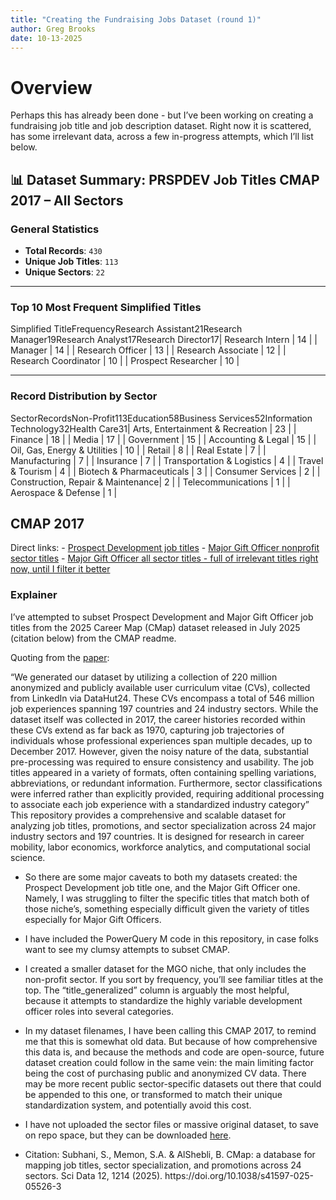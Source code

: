 ```yaml
---
title: "Creating the Fundraising Jobs Dataset (round 1)"
author: Greg Brooks
date: 10-13-2025
---
```


# Overview
Perhaps this has already been done - but I've been working on creating a fundraising job title and job description dataset. Right now it is scattered, has some irrelevant data, across a few in-progress attempts, which I'll list below. 

## 📊 Dataset Summary: PRSPDEV Job Titles CMAP 2017 – All Sectors

### General Statistics
- **Total Records**: `430`
- **Unique Job Titles**: `113`
- **Unique Sectors**: `22`

---

### Top 10 Most Frequent Simplified Titles

Simplified TitleFrequencyResearch Assistant21Research Manager19Research Analyst17Research Director17| Research Intern          | 14        |
| Manager                  | 14        |
| Research Officer         | 13        |
| Research Associate       | 12        |
| Research Coordinator     | 10        |
| Prospect Researcher      | 10        |

---

### Record Distribution by Sector

SectorRecordsNon-Profit113Education58Business Services52Information Technology32Health Care31| Arts, Entertainment & Recreation   | 23      |
| Finance                            | 18      |
| Media                              | 17      |
| Government                         | 15      |
| Accounting & Legal                 | 15      |
| Oil, Gas, Energy & Utilities       | 10      |
| Retail                             | 8       |
| Real Estate                        | 7       |
| Manufacturing                      | 7       |
| Insurance                          | 7       |
| Transportation & Logistics         | 4       |
| Travel & Tourism                   | 4       |
| Biotech & Pharmaceuticals          | 3       |
| Consumer Services                  | 2       |
| Construction, Repair & Maintenance| 2       |
| Telecommunications                 | 1       |
| Aerospace & Defense                | 1       |

## CMAP 2017
Direct links: 
- [Prospect Development job titles](https://github.com/ApraUtah/ProspectResearchToolkit/blob/main/data/job_titles/CMAP/cleanCMAP_dataset/PRSPDEV_JobTitles_CMAP_2017_ALLSECTORS.csv)
- [Major Gift Officer nonprofit sector titles](https://github.com/ApraUtah/ProspectResearchToolkit/blob/main/data/job_titles/CMAP/cleanCMAP_dataset/MGO_nonprofitsector_titles_CMAP_2017.csv)
- [Major Gift Officer all sector titles - full of irrelevant titles right now, until I filter it better](https://github.com/ApraUtah/ProspectResearchToolkit/blob/main/data/job_titles/CMAP/cleanCMAP_dataset/MGO_ALLSECTORS_unfinished_CMAP_2017_dataset.csv)

### Explainer
I've attempted to subset Prospect Development and Major Gift Officer job titles from the 2025 Career Map (CMap) dataset released in July 2025 (citation below)
from the CMAP readme.

Quoting from the [paper](https://www.nature.com/articles/s41597-025-05526-3#Abs1):

"We generated our dataset by utilizing a collection of 220 million anonymized and publicly available user curriculum vitae (CVs), collected from LinkedIn via DataHut24. These CVs encompass a total of 546 million job experiences spanning 197 countries and 24 industry sectors. While the dataset itself was collected in 2017, the career histories recorded within these CVs extend as far back as 1970, capturing job trajectories of individuals whose professional experiences span multiple decades, up to December 2017. However, given the noisy nature of the data, substantial pre-processing was required to ensure consistency and usability. The job titles appeared in a variety of formats, often containing spelling variations, abbreviations, or redundant information. Furthermore, sector classifications were inferred rather than explicitly provided, requiring additional processing to associate each job experience with a standardized industry category"
This repository provides a comprehensive and scalable dataset for analyzing job titles, promotions, and sector specialization across 24 major industry sectors and 197 countries. It is designed for research in career mobility, labor economics, workforce analytics, and computational social science.

- So there are some major caveats to both my datasets created: the Prospect Development job title one, and the Major Gift Officer one. Namely, I was struggling to filter the specific titles that match both of those niche's, something especially difficult given the variety of titles especially for Major Gift Officers.
- I have included the PowerQuery M code in this repository, in case folks want to see my clumsy attempts to subset CMAP.
- I created a smaller dataset for the MGO niche, that only includes the non-profit sector. If you sort by frequency, you'll see familiar titles at the top. The "title_generalized" column is arguably the most helpful, because it attempts to standardize the highly variable development officer roles into several categories.
- In my dataset filenames, I have been calling this CMAP 2017, to remind me that this is somewhat old data. But because of how comprehensive this data is, and because the methods and code are open-source, future dataset creation could follow in the same vein: the main limiting factor being the cost of purchasing public and anonymized CV data. There may be more recent public sector-specific datasets out there that could be appended to this one, or transformed to match their unique standardization system, and potentially avoid this cost.
- I have not uploaded the sector files or massive original dataset, to save on repo space, but they can be downloaded [here](https://doi.org/10.5281/zenodo.15260189).


- Citation: Subhani, S., Memon, S.A. & AlShebli, B. CMap: a database for mapping job titles, sector specialization, and promotions across 24 sectors. Sci Data 12, 1214 (2025). https://doi.org/10.1038/s41597-025-05526-3
